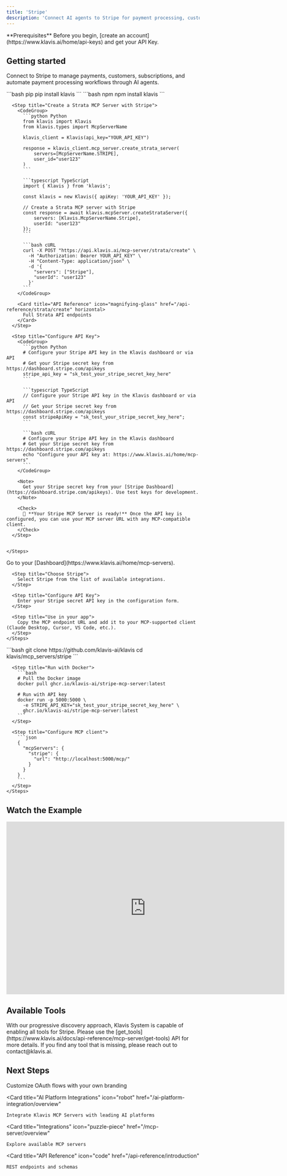 ```yaml
---
title: 'Stripe'
description: 'Connect AI agents to Stripe for payment processing, customer management, and subscription automation'
---
```


<Info>
  **Prerequisites**
  Before you begin, [create an account](https://www.klavis.ai/home/api-keys) and get your API Key.
</Info>

## Getting started

Connect to Stripe to manage payments, customers, subscriptions, and automate payment processing workflows through AI agents.

<Tabs>
  <Tab title="API">
    <Steps>
      <Step title="Install the SDKs (optional)">
        <CodeGroup>
          ```bash pip
          pip install klavis
          ```
          ```bash npm
          npm install klavis
          ```
        </CodeGroup>
      </Step>
      
      <Step title="Create a Strata MCP Server with Stripe">
        <CodeGroup>
          ```python Python
          from klavis import Klavis
          from klavis.types import McpServerName
          
          klavis_client = Klavis(api_key="YOUR_API_KEY")
          
          response = klavis_client.mcp_server.create_strata_server(
              servers=[McpServerName.STRIPE],
              user_id="user123"
          )
          ```
          
          ```typescript TypeScript
          import { Klavis } from 'klavis';
          
          const klavis = new Klavis({ apiKey: 'YOUR_API_KEY' });
          
          // Create a Strata MCP server with Stripe
          const response = await klavis.mcpServer.createStrataServer({
              servers: [Klavis.McpServerName.Stripe],
              userId: "user123"
          });
          ```
          
          ```bash cURL
          curl -X POST "https://api.klavis.ai/mcp-server/strata/create" \
            -H "Authorization: Bearer YOUR_API_KEY" \
            -H "Content-Type: application/json" \
            -d '{
              "servers": ["Stripe"],
              "userId": "user123"
            }'
          ```
        </CodeGroup>

        <Card title="API Reference" icon="magnifying-glass" href="/api-reference/strata/create" horizontal>
          Full Strata API endpoints
        </Card>
      </Step>
      
      <Step title="Configure API Key">
        <CodeGroup>
          ```python Python
          # Configure your Stripe API key in the Klavis dashboard or via API
          # Get your Stripe secret key from https://dashboard.stripe.com/apikeys
          stripe_api_key = "sk_test_your_stripe_secret_key_here"
          ```
          
          ```typescript TypeScript
          // Configure your Stripe API key in the Klavis dashboard or via API
          // Get your Stripe secret key from https://dashboard.stripe.com/apikeys
          const stripeApiKey = "sk_test_your_stripe_secret_key_here";
          ```
          
          ```bash cURL
          # Configure your Stripe API key in the Klavis dashboard
          # Get your Stripe secret key from https://dashboard.stripe.com/apikeys
          echo "Configure your API key at: https://www.klavis.ai/home/mcp-servers"
          ```
        </CodeGroup>
        
        <Note>
          Get your Stripe secret key from your [Stripe Dashboard](https://dashboard.stripe.com/apikeys). Use test keys for development.
        </Note>
        
        <Check>
          🎉 **Your Stripe MCP Server is ready!** Once the API key is configured, you can use your MCP server URL with any MCP-compatible client.
        </Check>
      </Step>
      

    </Steps>
  </Tab>
  
  <Tab title="UI">
    <Steps>
      <Step title="Open Dashboard">
        Go to your [Dashboard](https://www.klavis.ai/home/mcp-servers).
      </Step>
      
      <Step title="Choose Stripe">
        Select Stripe from the list of available integrations.
      </Step>
      
      <Step title="Configure API Key">
        Enter your Stripe secret API key in the configuration form.
      </Step>
      
      <Step title="Use in your app">
        Copy the MCP endpoint URL and add it to your MCP-supported client (Claude Desktop, Cursor, VS Code, etc.).
      </Step>
    </Steps>
  </Tab>
  
  <Tab title="Open Source">
    <Steps>
      <Step title="Clone repository (for developers to build from source)">
        ```bash
        git clone https://github.com/klavis-ai/klavis
        cd klavis/mcp_servers/stripe
        ```
      </Step>
      
      <Step title="Run with Docker">
        ```bash
        # Pull the Docker image
        docker pull ghcr.io/klavis-ai/stripe-mcp-server:latest
        
        # Run with API key
        docker run -p 5000:5000 \
          -e STRIPE_API_KEY="sk_test_your_stripe_secret_key_here" \
          ghcr.io/klavis-ai/stripe-mcp-server:latest
        ```
      </Step>
      
      <Step title="Configure MCP client">
        ```json
        {
          "mcpServers": {
            "stripe": {
              "url": "http://localhost:5000/mcp/"
            }
          }
        }
        ```
      </Step>
    </Steps>
  </Tab>
</Tabs>

## Watch the Example
<iframe
  width="725"
  height="450"
  src="https://www.youtube.com/embed/K7NnYbEhmyM"
  title="YouTube video player"
  frameBorder="0"
  allow="accelerometer; autoplay; clipboard-write; encrypted-media; gyroscope; picture-in-picture; web-share"
  allowFullScreen
></iframe>

## Available Tools

<Tip>
With our progressive discovery approach, Klavis System is capable of enabling all tools for Stripe. Please use the [get_tools](https://www.klavis.ai/docs/api-reference/mcp-server/get-tools) API for more details. If you find any tool that is missing, please reach out to contact@klavis.ai.
</Tip>

## Next Steps

<CardGroup>
  <Card
    title="White-label Authentication"
    icon="palette"
    href="/auth/white-label"
  >
    Customize OAuth flows with your own branding
  </Card>
  
  <Card
    title="AI Platform Integrations"
    icon="robot"
    href="/ai-platform-integration/overview"
  >
    Integrate Klavis MCP Servers with leading AI platforms
  </Card>
  
  <Card
    title="Integrations"
    icon="puzzle-piece"
    href="/mcp-server/overview"
  >
    Explore available MCP servers
  </Card>
  
  <Card
    title="API Reference"
    icon="code"
    href="/api-reference/introduction"
  >
    REST endpoints and schemas
  </Card>
</CardGroup> 